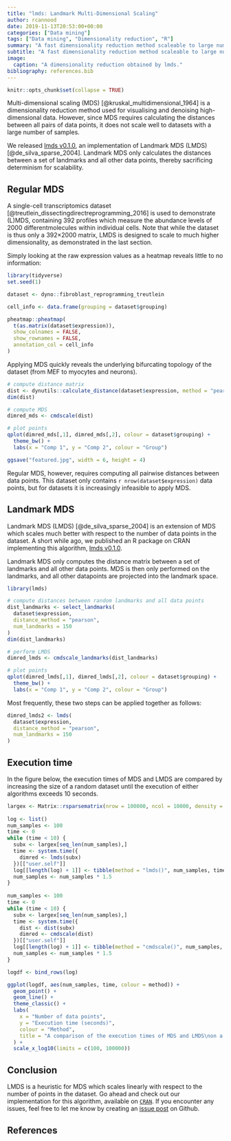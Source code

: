 ```yaml
---
title: "lmds: Landmark Multi-Dimensional Scaling"
author: rcannood
date: 2019-11-13T20:53:00+00:00
categories: ["Data mining"]
tags: ["Data mining", "Dimensionality reduction", "R"]
summary: "A fast dimensionality reduction method scaleable to large numbers of samples."
subtitle: "A fast dimensionality reduction method scaleable to large numbers of samples."
image:
  caption: "A dimensionality reduction obtained by lmds."
bibliography: references.bib
---
```


```r
knitr::opts_chunk$set(collapse = TRUE)
```

Multi-dimensional scaling (MDS) [@kruskal_multidimensional_1964] is a dimensionality reduction
method used for visualising and denoising high-dimensional data. However, since MDS requires 
calculating the distances between all pairs of data points, it does not scale well to datasets 
with a large number of samples.

We released [lmds v0.1.0](https://cran.r-project.org/package=lmds), an implementation of 
Landmark MDS (LMDS) [@de_silva_sparse_2004]. Landmark MDS only calculates the distances between a set of landmarks
and all other data points, thereby sacrificing determinism for scalability.

## Regular MDS
A single-cell transcriptomics dataset [@treutlein_dissectingdirectreprogramming_2016] is used to demonstrate (L)MDS, 
containing 392 profiles which measure the abundance levels of 2000 differentmolecules within individual cells.
Note that while the dataset is thus only a 392×2000 matrix, LMDS is designed to scale to much higher dimensionality, as demonstrated in the last section.

Simply looking at the raw expression values as a heatmap reveals little to no information:
 
```r
library(tidyverse)
set.seed(1)

dataset <- dyno::fibroblast_reprogramming_treutlein

cell_info <- data.frame(grouping = dataset$grouping)

pheatmap::pheatmap(
  t(as.matrix(dataset$expression)),
  show_colnames = FALSE,
  show_rownames = FALSE,
  annotation_col = cell_info
)
```

Applying MDS quickly reveals the underlying bifurcating topology of the dataset 
(from MEF to myocytes and neurons). 
```r
# compute distance matrix
dist <- dynutils::calculate_distance(dataset$expression, method = "pearson")
dim(dist)

# compute MDS
dimred_mds <- cmdscale(dist)

# plot points
qplot(dimred_mds[,1], dimred_mds[,2], colour = dataset$grouping) +
  theme_bw() +
  labs(x = "Comp 1", y = "Comp 2", colour = "Group")
```

```r
ggsave("featured.jpg", width = 6, height = 4)
```

Regular MDS, however, requires computing all pairwise distances between data points.
This dataset only contains `r nrow(dataset$expression)` data points, but for datasets 
it is increasingly infeasible to apply MDS. 

## Landmark MDS
Landmark MDS (LMDS) [@de_silva_sparse_2004] is an extension of MDS which scales much
better with respect to the number of data points in the dataset. A short while ago,
we published an R package on CRAN implementing this algorithm, 
[lmds v0.1.0](https://cran.r-project.org/package=lmds).

Landmark MDS only computes the distance matrix between a set of landmarks and all other data points.
MDS is then only performed on the landmarks, and all other datapoints are projected into
the landmark space.
```r
library(lmds)

# compute distances between random landmarks and all data points
dist_landmarks <- select_landmarks(
  dataset$expression,
  distance_method = "pearson",
  num_landmarks = 150
)
dim(dist_landmarks)

# perform LMDS
dimred_lmds <- cmdscale_landmarks(dist_landmarks)

# plot points
qplot(dimred_lmds[,1], dimred_lmds[,2], colour = dataset$grouping) +
  theme_bw() +
  labs(x = "Comp 1", y = "Comp 2", colour = "Group")
```

Most frequently, these two steps can be applied together as follows:
```r
dimred_lmds2 <- lmds(
  dataset$expression,
  distance_method = "pearson", 
  num_landmarks = 150
)
```

## Execution time

In the figure below, the execution times of MDS and LMDS are compared by increasing 
the size of a random dataset until the execution of either algorithms exceeds 10 seconds.

```r
largex <- Matrix::rsparsematrix(nrow = 100000, ncol = 10000, density = .01)
 
log <- list()
num_samples <- 100
time <- 0
while (time < 10) {
  subx <- largex[seq_len(num_samples),]
  time <- system.time({
    dimred <- lmds(subx)
  })[["user.self"]]
  log[[length(log) + 1]] <- tibble(method = "lmds()", num_samples, time)
  num_samples <- num_samples * 1.5
}
 
num_samples <- 100
time <- 0
while (time < 10) {
  subx <- largex[seq_len(num_samples),]
  time <- system.time({
    dist <- dist(subx)
    dimred <- cmdscale(dist)
  })[["user.self"]]
  log[[length(log) + 1]] <- tibble(method = "cmdscale()", num_samples, time)
  num_samples <- num_samples * 1.5
}

logdf <- bind_rows(log)

ggplot(logdf, aes(num_samples, time, colour = method)) +
  geom_point() +
  geom_line() +
  theme_classic() +
  labs(
    x = "Number of data points",
    y = "Execution time (seconds)",
    colour = "Method",
    title = "A comparison of the execution times of MDS and LMDS\non a dataset with 10'000 features and increasing numbers of data points."
  ) +
  scale_x_log10(limits = c(100, 100000))
```

## Conclusion

LMDS is a heuristic for MDS which scales linearly with respect to the number of points
in the dataset. Go ahead and check out our implementation for this algorithm,
available on [`CRAN`](https://cran.r-project.org/package=lmds).
If you encounter any issues, feel free to let me know by creating an 
[issue post](https://github.com/dynverse/lmds/issues) on Github.

## References